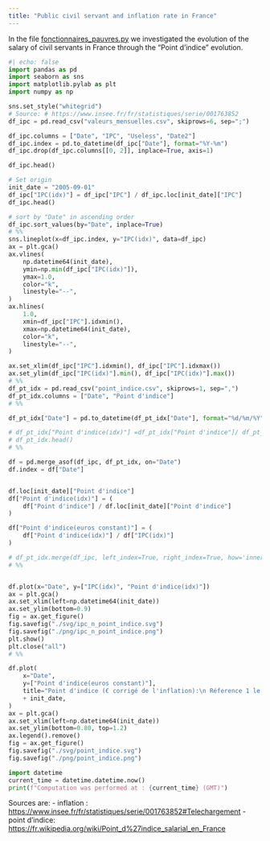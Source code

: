 ```yaml
---
title: "Public civil servant and inflation rate in France"
---
```


In the file [fonctionnaires_pauvres.py](fonctionnaires_pauvres.py) we investigated the evolution of the salary of civil servants in France through the "Point d'indice" evolution.


```python
#| echo: false
import pandas as pd
import seaborn as sns
import matplotlib.pylab as plt
import numpy as np

sns.set_style("whitegrid")
# Source: # https://www.insee.fr/fr/statistiques/serie/001763852
df_ipc = pd.read_csv("valeurs_mensuelles.csv", skiprows=6, sep=";")

df_ipc.columns = ["Date", "IPC", "Useless", "Date2"]
df_ipc.index = pd.to_datetime(df_ipc["Date"], format="%Y-%m")
df_ipc.drop(df_ipc.columns[[0, 2]], inplace=True, axis=1)

df_ipc.head()

# Set origin
init_date = "2005-09-01"
df_ipc["IPC(idx)"] = df_ipc["IPC"] / df_ipc.loc[init_date]["IPC"]
df_ipc.head()
```

```python
# sort by "Date" in ascending order
df_ipc.sort_values(by="Date", inplace=True)
# %%
sns.lineplot(x=df_ipc.index, y="IPC(idx)", data=df_ipc)
ax = plt.gca()
ax.vlines(
    np.datetime64(init_date),
    ymin=np.min(df_ipc["IPC(idx)"]),
    ymax=1.0,
    color="k",
    linestyle="--",
)
ax.hlines(
    1.0,
    xmin=df_ipc["IPC"].idxmin(),
    xmax=np.datetime64(init_date),
    color="k",
    linestyle="--",
)

ax.set_xlim(df_ipc["IPC"].idxmin(), df_ipc["IPC"].idxmax())
ax.set_ylim(df_ipc["IPC(idx)"].min(), df_ipc["IPC(idx)"].max())
# %%
df_pt_idx = pd.read_csv("point_indice.csv", skiprows=1, sep=",")
df_pt_idx.columns = ["Date", "Point d'indice"]
# %%

df_pt_idx["Date"] = pd.to_datetime(df_pt_idx["Date"], format="%d/%m/%Y")

# df_pt_idx["Point d'indice(idx)"] =df_pt_idx["Point d'indice"]/ df_pt_idx.loc[init_date]["IPC"]
# df_pt_idx.head()
# %%

df = pd.merge_asof(df_ipc, df_pt_idx, on="Date")
df.index = df["Date"]


df.loc[init_date]["Point d'indice"]
df["Point d'indice(idx)"] = (
    df["Point d'indice"] / df.loc[init_date]["Point d'indice"]
)

df["Point d'indice(euros constant)"] = (
    df["Point d'indice(idx)"] / df["IPC(idx)"]
)

# df_pt_idx.merge(df_ipc, left_index=True, right_index=True, how='inner')
# %%


df.plot(x="Date", y=["IPC(idx)", "Point d'indice(idx)"])
ax = plt.gca()
ax.set_xlim(left=np.datetime64(init_date))
ax.set_ylim(bottom=0.9)
fig = ax.get_figure()
fig.savefig("./svg/ipc_n_point_indice.svg")
fig.savefig("./png/ipc_n_point_indice.png")
plt.show()
plt.close("all")
# %%

df.plot(
    x="Date",
    y=["Point d'indice(euros constant)"],
    title="Point d'indice (€ corrigé de l'inflation):\n Réference 1 le "
    + init_date,
)
ax = plt.gca()
ax.set_xlim(left=np.datetime64(init_date))
ax.set_ylim(bottom=0.80, top=1.2)
ax.legend().remove()
fig = ax.get_figure()
fig.savefig("./svg/point_indice.svg")
fig.savefig("./png/point_indice.png")
```


```python
import datetime
current_time = datetime.datetime.now()
print(f"Computation was performed at : {current_time} (GMT)")
```

Sources are:
- inflation : [https://www.insee.fr/fr/statistiques/serie/001763852#Telechargement](https://www.insee.fr/fr/statistiques/serie/001763852#Telechargement)
- point d'indice: [https://fr.wikipedia.org/wiki/Point_d%27indice_salarial_en_France](https://fr.wikipedia.org/wiki/Point_d%27indice_salarial_en_France)

<!-- [<img src="https://raw.github.com/josephsalmon/Tweets/master/economics/svg/point_indice.svg?sanitize=true" height="300">](https://github.com/josephsalmon/Tweets/tree/master/economics)
[<img src="https://raw.github.com/josephsalmon/Tweets/master/economics/svg/ipc_n_point_indice.svg?sanitize=true" height="300">](https://github.com/josephsalmon/Tweets/tree/master/economics) -->
